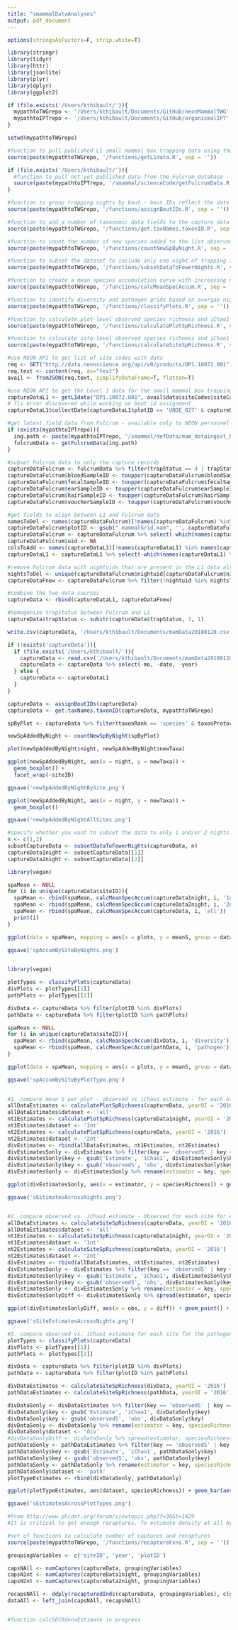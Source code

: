 ```yaml
---
title: "smammalDataAnalyses"
output: pdf_document
---
```


```r

options(stringsAsFactors=F, strip.white=T)

library(stringr)
library(tidyr)
library(httr)
library(jsonlite)
library(plyr)
library(dplyr)
library(ggplot2)

```

```r

if (file.exists('/Users/kthibault/')){
  mypathtoTWGrepo <- '/Users/kthibault/Documents/GitHub/neonMammalTWG'
  mypathtoIPTrepo <- '/Users/kthibault/Documents/GitHub/organismalIPT'
}

setwd(mypathtoTWGrepo)

```


```r

#function to pull published L1 small mammal box trapping data using the NEON API - returns only the capture data
source(paste(mypathtoTWGrepo, '/functions/getL1data.R', sep = ''))

if (file.exists('/Users/kthibault/')){
  #function to pull not yet published data from the Fulcrum database - available only to NEON personnel
  source(paste(mypathtoIPTrepo, '/smammal/scienceCode/getFulcrumData.R', sep = ''))
}

#function to group trapping nights by bout - bout IDs reflect the date of the nearest new moon
source(paste(mypathtoTWGrepo, '/functions/assignBoutIDs.R', sep = ''))

#function to add a number of taxonomic data fields to the capture data from the NEON master mammal taxon list, including scientific name and taxon rank
source(paste(mypathtoTWGrepo, '/functions/get.taxNames.taxonID.R', sep = ''))

#function to count the number of new species added to the list observed per plot per bout on the second and third nights of trapping relative to the previous night
source(paste(mypathtoTWGrepo, '/functions/countNewSpByNight.R', sep = ''))

#function to subset the dataset to include only one night of trapping for each pathogen grid per bout and/or only two nights
source(paste(mypathtoTWGrepo, '/functions/subsetDataToFewerNights.R', sep = ''))

#function to create a mean species accumulation curve with increasing number of plots across years of sampling per site
source(paste(mypathtoTWGrepo, '/functions/calcMeanSpecAccum.R', sep = ''))

#function to identify diversity and pathogen grids based on avergae nights of trapping per bout
source(paste(mypathtoTWGrepo, '/functions/classifyPlots.R', sep = ''))

#function to calculate plot-level observed species richness and iChao1 estimate
source(paste(mypathtoTWGrepo, '/functions/calculatePlotSpRichness.R', sep = ''))

#function to calculate site-level observed species richness and iChao1 estimate
source(paste(mypathtoTWGrepo, '/functions/calculateSiteSpRichness.R', sep = ''))

```

```r

#use NEON API to get list of site codes with data
req <- GET("http://data.neonscience.org/api/v0/products/DP1.10072.001")
req.text <- content(req, as="text")
avail <- fromJSON(req.text, simplifyDataFrame=T, flatten=T)

#use NEON API to get the Level 1 data for the small mammal box trapping data product
captureDataL1 <- getL1data("DP1.10072.001", avail$data$siteCodes$siteCode)
# fix error discovered while working on bout id assignment
captureDataL1$collectDate[captureDataL1$plotID == 'UNDE_027' & captureDataL1$collectDate == '2015-08-31'] <- '2016-08-31'

#get latest field data from Fulcrum - available only to NEON personnel
if (exists(mypathtoIPTrepo)){
  ing.path <- paste(mypathtoIPTrepo, "/smammal/defData/mam_dataingest_NEON.DOC.001406.txt", sep ="")
  fulcrumData <- getFulcrumData(ing.path)
}

```

```r

#subset Fulcrum data to only the capture records
captureDataFulcrum <- fulcrumData %>% filter(trapStatus == 4 | trapStatus == 5) %>% mutate(collectDate = startDate)
captureDataFulcrum$bloodSampleID <- toupper(captureDataFulcrum$bloodSampleID)
captureDataFulcrum$fecalSampleID <- toupper(captureDataFulcrum$fecalSampleID)
captureDataFulcrum$earSampleID <- toupper(captureDataFulcrum$earSampleID)
captureDataFulcrum$hairSampleID <- toupper(captureDataFulcrum$hairSampleID)
captureDataFulcrum$voucherSampleID <- toupper(captureDataFulcrum$voucherSampleID)

#get fields to align between L1 and Fulcrum data
namesToDel <- names(captureDataFulcrum)[!names(captureDataFulcrum) %in% names(captureDataL1)]
captureDataFulcrum$plotID <- gsub(".mammalGrid.mam", '', captureDataFulcrum$plotID)
captureDataFulcrum <- captureDataFulcrum %>% select(-which(names(captureDataFulcrum) %in% namesToDel))
captureDataFulcrum$uid <- NA
colsToAdd <- names(captureDataL1)[!names(captureDataL1) %in% names(captureDataFulcrum)]
captureDataL1 <- captureDataL1 %>% select(-which(names(captureDataL1) %in% colsToAdd))

#remove Fulcrum data with nightuids that are present in the L1 data already
nightsToDel <- unique(captureDataFulcrum$nightuid[captureDataFulcrum$nightuid %in% captureDataL1$nightuid])
captureDataFnew <- captureDataFulcrum %>% filter(!nightuid %in% nightsToDel)

#combine the two data sources
captureData <- rbind(captureDataL1, captureDataFnew)

#homogenize trapStatus between Fulcrum and L1
captureData$trapStatus <- substr(captureData$trapStatus, 1, 1)

write.csv(captureData, '/Users/kthibault/Documents/mamData20180120.csv', row.names = F)

```

```r

if (!exists('captureData')){
  if (file.exists('/Users/kthibault/')){
    captureData <- read.csv('/Users/kthibault/Documents/mamData20180120.csv')
    captureData <- captureData %>% select(-mo, -date, -year)
  } else {
    captureData <- captureDataL1
  }
}

captureData <- assignBoutIDs(captureData)
captureData <- get.taxNames.taxonID(captureData, mypathtoTWGrepo)

spByPlot <- captureData %>% filter(taxonRank == 'species' & taxonProtocolCategory == 'target') %>% distinct(boutID, collectDate, plotID, taxonID)

newSpAddedByNight <- countNewSpByNight(spByPlot)

plot(newSpAddedByNight$night, newSpAddedByNight$newTaxa)

ggplot(newSpAddedByNight, aes(x = night, y = newTaxa)) + 
  geom_boxplot() +
  facet_wrap(~siteID)

ggsave('newSpAddedByNightBySite.png')

ggplot(newSpAddedByNight, aes(x = night, y = newTaxa)) + 
  geom_boxplot()

ggsave('newSpAddedByNightAllSites.png')

```

```r

#specify whether you want to subset the data to only 1 and/or 2 nights of trapping
n <- c(1,2)
subsetCaptureData <- subsetDataToFewerNights(captureData, n)
captureData1night <- subsetCaptureData[[1]]
captureData2night <- subsetCaptureData[[2]]

```

```r

library(vegan)

spaMean <- NULL
for (i in unique(captureData$siteID)){
  spaMean <- rbind(spaMean, calcMeanSpecAccum(captureData1night, i, '1nt'))
  spaMean <- rbind(spaMean, calcMeanSpecAccum(captureData2night, i, '2nt'))
  spaMean <- rbind(spaMean, calcMeanSpecAccum(captureData, i, 'all'))
  print(i)
}

ggplot(data = spaMean, mapping = aes(x = plots, y = meanS, group = dataset, color = dataset)) + geom_line() + facet_wrap(~siteID, scale = 'free')

ggsave('spAccumBySiteByNights.png')
       
```

```r

library(vegan)

plotTypes <- classifyPlots(captureData)
divPlots <- plotTypes[[1]]
pathPlots <- plotTypes[[2]]

divData <- captureData %>% filter(plotID %in% divPlots)
pathData <- captureData %>% filter(plotID %in% pathPlots)

spaMean <- NULL
for (i in unique(captureData$siteID)){
  spaMean <- rbind(spaMean, calcMeanSpecAccum(divData, i, 'diversity'))
  spaMean <- rbind(spaMean, calcMeanSpecAccum(pathData, i, 'pathogen'))
}

ggplot(data = spaMean, mapping = aes(x = plots, y = meanS, group = dataset, color = dataset)) + geom_line() + facet_wrap(~siteID)

ggsave('spAccumBySiteByPlotType.png')
       
```
```r

#1. compare mean S per plot - observed vs iChao1 estimate - for each of the 3 datasets by site
allDataEstimates <- calculatePlotSpRichness(captureData, yearOI = '2016')
allDataEstimates$dataset <- 'all'
nt1Estimates <- calculatePlotSpRichness(captureData1night, yearOI = '2016')
nt1Estimates$dataset <- '1nt'
nt2Estimates <- calculatePlotSpRichness(captureData, yearOI = '2016')
nt2Estimates$dataset <- '2nt'
divEstimates <- rbind(allDataEstimates, nt1Estimates, nt2Estimates)
divEstimatesSonly <- divEstimates %>% filter(key == 'observedS' | key == 'Estimate')
divEstimatesSonly$key <- gsub('Estimate', 'iChao1', divEstimatesSonly$key)
divEstimatesSonly$key <- gsub('observedS', 'obs', divEstimatesSonly$key)
divEstimatesSonly <- divEstimatesSonly %>% rename(estimator = key, speciesRichness = value)

ggplot(divEstimatesSonly, aes(x = estimator, y = speciesRichness)) + geom_boxplot(aes(fill=dataset)) + facet_wrap(~siteID, scales = 'free_y')

ggsave('sEstimatesAcrossNights.png')


#2. compare observed vs. iChao1 estimate - Observed for each site for each of the 3 datasets
allDataEstimates <- calculateSiteSpRichness(captureData, yearOI = '2016')
allDataEstimates$dataset <- 'all'
nt1Estimates <- calculateSiteSpRichness(captureData1night, yearOI = '2016')
nt1Estimates$dataset <- '1nt'
nt2Estimates <- calculateSiteSpRichness(captureData, yearOI = '2016')
nt2Estimates$dataset <- '2nt'
divEstimates <- rbind(allDataEstimates, nt1Estimates, nt2Estimates)
divEstimatesSonly <- divEstimates %>% filter(key == 'observedS' | key == 'Estimate')
divEstimatesSonly$key <- gsub('Estimate', 'iChao1', divEstimatesSonly$key)
divEstimatesSonly$key <- gsub('observedS', 'obs', divEstimatesSonly$key)
divEstimatesSonly <- divEstimatesSonly %>% rename(estimator = key, speciesRichness = value)
divEstimatesSonlyDiff <- divEstimatesSonly %>% spread(estimator, speciesRichness) %>% mutate(diff = iChao1 - obs)

ggplot(divEstimatesSonlyDiff, aes(x = obs, y = diff)) + geom_point() + geom_text(aes(label = siteID), check_overlap =  T, vjust = -1, size=3) + ylab('iChao1 - Observed') + xlab('Observed Species Richness') + facet_grid(dataset~.)

ggsave('sSiteEstimatesAcrossNights.png')

#3. compare observed vs. iChao1 estimate for each site for the pathogen and diversity grids
plotTypes <- classifyPlots(captureData)
divPlots <- plotTypes[[1]]
pathPlots <- plotTypes[[2]]

divData <- captureData %>% filter(plotID %in% divPlots)
pathData <- captureData %>% filter(plotID %in% pathPlots)

divDataEstimates <- calculateSiteSpRichness(divData, yearOI = '2016')
pathDataEstimates <- calculateSiteSpRichness(pathData, yearOI = '2016')

divDataSonly <- divDataEstimates %>% filter(key == 'observedS' | key == 'Estimate')
divDataSonly$key <- gsub('Estimate', 'iChao1', divDataSonly$key)
divDataSonly$key <- gsub('observedS', 'obs', divDataSonly$key)
divDataSonly <- divDataSonly %>% rename(estimator = key, speciesRichness = value)
divDataSonly$dataset <- 'div'
#divDataSonlyDiff <- divDataSonly %>% spread(estimator, speciesRichness) %>% mutate(diff = iChao1 - obs)
pathDataSonly <- pathDataEstimates %>% filter(key == 'observedS' | key == 'Estimate')
pathDataSonly$key <- gsub('Estimate', 'iChao1', pathDataSonly$key)
pathDataSonly$key <- gsub('observedS', 'obs', pathDataSonly$key)
pathDataSonly <- pathDataSonly %>% rename(estimator = key, speciesRichness = value)
pathDataSonly$dataset <- 'path'
plotTypeEstimates <- rbind(divDataSonly, pathDataSonly)

ggplot(plotTypeEstimates, aes(dataset, speciesRichness)) + geom_bar(aes(fill=estimator), position = "dodge", stat="identity") + facet_wrap(~siteID, scales = 'free_y')

ggsave('sEstimatesAcrossPlotTypes.png')

```
```r

#from http://www.phidot.org/forum/viewtopic.php?f=36&t=1429
#It is critical to get enough recaptures. To estimate density at all by SECR you will probably need at least 10 recaptures, and 20 is a safer minimum. Aim for many more than the minimum! Precision improves with more recaptures, initially rapidly and then more slowly over 50 or so recaptures (e.g. Efford, Dawson & Robbins 2004 Fig. 2). Some studies have many recaptures of few animals (<20 individuals); estimation is possible, but confidence intervals will be very wide because of inherent spatial uncertainty (see below). To fit complicated models with covariates, finite mixtures, trends etc. you will need more data. 

#set of functions to calculate number of captures and recaptures
source(paste(mypathtoTWGrepo, '/functions/recaptureFxns.R', sep = ''))

groupingVariables <- c('siteID', 'year', 'plotID')

capsNAll <- numCaptures(captureData, groupingVariables)
capsN1nt <- numCaptures(captureData1night, groupingVariables)
capsN2nt <- numCaptures(captureData2night, groupingVariables)

recapsNAll <- ddply(recapturedInds(captureData, groupingVariables), c(groupingVariables), summarize, recapsN = n_distinct(tagID))
dataAll <- left_join(capsNAll, recapsNAll)



```

```r


#function calcSECRdensEstimate in progress

```
